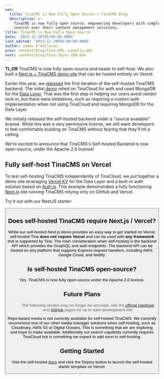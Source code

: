 ```yaml
---
seo:
  title: TinaCMS is Now Fully Open Source | TinaCMS Blog
  description: >-
    TinaCMS is now fully open source, empowering developers with complete
    control over their content management solutions.
title: TinaCMS is Now Fully Open-Source
date: '2023-11-20T05:00:00.000Z'
last_edited: '2023-11-20T05:00:00.000Z'
author: James O'Halloran
prev: content/blog/Tina-CMS--Leveljs.mdx
next: content/blog/Tina-Joins-SSW.mdx
---
```


**TL;DR** TinaCMS is now fully open-source and easier to self-host. We also built a [Next.js + TinaCMS demo site](https://github.com/tinacms/tina-self-hosted-demo) that can be hosted entirely on Vercel.

Earlier this year, we [released](/blog/self-hosted-datalayer/ "released") the first iteration of the self-hosted TinaCMS backend. The initial [demo](https://github.com/tinacms/tina-self-hosted-demo/tree/274c0d9ee004629ff0cef2539b56c88324abd8f8) relied on TinaCloud for auth and used MongoDB for the [Data Layer](/blog/self-hosted-datalayer/). That was the first step in helping our users avoid vendor lock-in, but there were limitations, such as requiring a custom auth implementation when not using TinaCloud and requiring MongoDB for the Data Layer.

We initially released the self-hosted backend under a "source available" license. While this was a very permissive license, we still want developers to feel comfortable building on TinaCMS without fearing that they'll hit a ceiling.

We're excited to announce that TinaCMS's Self-hosted Backend is now open-source, under the Apache 2.0 license!

## Fully self-host TinaCMS on Vercel

To test self-hosting TinaCMS independently of TinaCloud, we put together a demo site leveraging [Vercel KV](https://vercel.com/docs/storage/vercel-kv) for the Data Layer and a built-in auth solution based on [Auth.js](https://authjs.dev/). This example demonstrates a fully functioning [Next.js](https://nextjs.org/) site running TinaCMS relying only on GitHub and Vercel.

<Youtube embedSrc="https://www.youtube.com/embed/DAJpnjkLBbM" />

Try it out with our NextJS starter:

<Button link="https://vercel.com/new/clone?repository-url=https%3A%2F%2Fgithub.com%2Ftinacms%2Ftina-self-hosted-demo%2Ftree%2Fmain&env=GITHUB_PERSONAL_ACCESS_TOKEN,NEXTAUTH_SECRET&envDescription=NEXTAUTH_SECRET%20can%20be%20generated%20with%3A%20%60openssl%20rand%20-hex%2016%60%20and%20the%20github%20token%20can%20be%20created%20here%3A%20https%3A%2F%2Fgithub.com%2Fsettings%2Fpersonal-access-tokens%2Fnew&stores=%5B%7B%22type%22%3A%22kv%22%7D%5D" label="Deploy to Vercel" />

## Does self-hosted TinaCMS require Next.js / Vercel?

While our self-hosted Next.js demo provides an easy way to get started on Vercel, self-hosted Tina **does not require Vercel** and can be used with **any framework** that is supported by Tina. The main consideration when self-hosting is the backend API which provides the GraphQL and auth endpoints. The backend API can be hosted on any platform that supports Express request handlers, including AWS, Google Cloud, and Netlify.

## Is self-hosted TinaCMS open-source?

Yes, TinaCMS is now fully open-source under the Apache 2.0 license.

## Future Plans

> The following section may no longer be accurate, see the[ official roadmap](https://tina.io/roadmap/ "Roadmap") and [GitHub](https://github.com/tinacms) pages for up to date development info

Repo-based media is not currently available for self-hosted TinaCMS. We currently recommend one of our other media manager solutions when self-hosting, such as Cloudinary, AWS S3 or Digital Oceans. This is something that we are exploring and hope to make available. Additionally our search capability currently requires TinaCloud but is something we expect to add soon to self-hosting.

## Getting Started

Visit the self-hosted [docs](/docs/self-hosted/starters/nextjs-vercel/) and click the Deploy button to launch the self-hosted starter template on Vercel.
